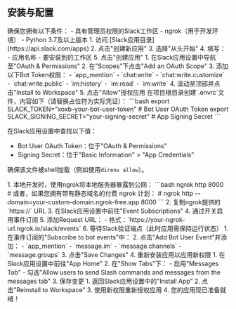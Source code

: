 ## 安装与配置
<Steps>

<Step title="前提条件">
确保您拥有以下条件：
- 具有管理员权限的Slack工作区
- ngrok（用于开发环境）
- Python 3.7及以上版本
</Step>

<Step title="创建 Slack 应用">
1. 访问 [Slack应用目录](https://api.slack.com/apps)
2. 点击"创建新应用"
3. 选择"从头开始"
4. 填写：
    - 应用名称
    - 要安装到的工作区
5. 点击"创建应用"
</Step>

<Step title="配置 OAuth 与权限">
1. 在Slack应用设置中导航至"OAuth & Permissions"
2. 在"Scopes"下点击"Add an OAuth Scope"
3. 添加以下Bot Token权限：
   - `app_mention`
   - `chat:write`
   - `chat:write.customize`
   - `chat:write.public`
   - `im:history`
   - `im:read`
   - `im:write`
4. 滚动至顶部并点击"Install to Workspace"
5. 点击"Allow"授权应用
</Step>

<Step title="设置环境变量">
在项目根目录创建`.envrc`文件，内容如下（请替换占位符为实际凭证）：
```bash
export SLACK_TOKEN="xoxb-your-bot-user-token"  # Bot User OAuth Token
export SLACK_SIGNING_SECRET="your-signing-secret"  # App Signing Secret
```

在Slack应用设置中查找以下值：
- Bot User OAuth Token：位于"OAuth & Permissions"
- Signing Secret：位于"Basic Information" > "App Credentials"

确保该文件被shell加载（例如使用`direnv allow`）。
</Step>

<Step title="使用 ngrok 设置 Webhook">
1. 本地开发时，使用ngrok将本地服务器暴露到公网：
   ```bash
   ngrok http 8000
   # 或者，如果您拥有带有静态域名的付费 ngrok 计划：
   # ngrok http --domain=your-custom-domain.ngrok-free.app 8000
   ```
2. 复制ngrok提供的`https://` URL
3. 在Slack应用设置中前往"Event Subscriptions"
4. 通过开关启用事件订阅
5. 添加Request URL：
   - 格式：`https://your-ngrok-url.ngrok.io/slack/events`
6. 等待Slack验证端点（此时应用需保持运行状态）
</Step>

<Step title="配置事件订阅">
1. 在事件订阅的"Subscribe to bot events"中：
2. 点击"Add Bot User Event"并添加：
   - `app_mention`
   - `message.im`
   - `message.channels`
   - `message.groups`
3. 点击"Save Changes"
4. 重新安装应用以应用新权限
</Step>

<Step title="启用应用主页">
1. 在Slack应用设置中前往"App Home"
2. 在"Show Tabs"下：
   - 启用"Messages Tab"
   - 勾选"Allow users to send Slash commands and messages from the messages tab"
3. 保存变更
</Step>

<Step title="最终安装">
1. 返回Slack应用设置中的"Install App"
2. 点击"Reinstall to Workspace"
3. 使用新权限重新授权应用
4. 您的应用现已准备就绪！
</Step>

</Steps>
